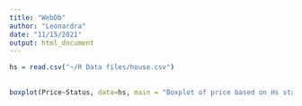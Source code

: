 ---
title: "WebDb"
author: "Leonardra"
date: "11/15/2021"
output: html_document
---

```{r}
hs = read.csv("~/R Data files/house.csv")
  
  
boxplot(Price~Status, data=hs, main = "Boxplot of price based on Hs status")
```